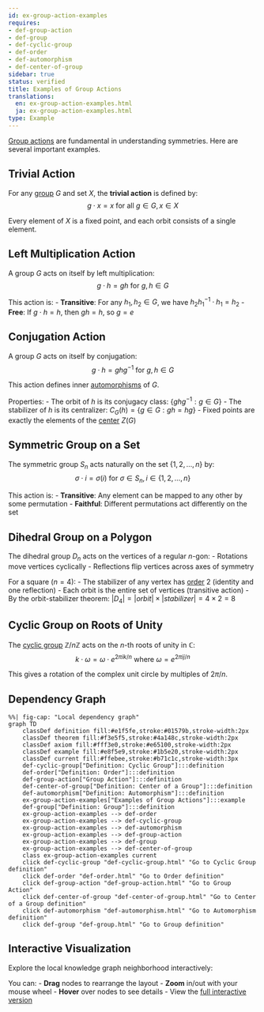 ```yaml
---
id: ex-group-action-examples
requires:
- def-group-action
- def-group
- def-cyclic-group
- def-order
- def-automorphism
- def-center-of-group
sidebar: true
status: verified
title: Examples of Group Actions
translations:
  en: ex-group-action-examples.html
  ja: ex-group-action-examples.html
type: Example
---
```


[Group actions](def-group-action.qmd) are fundamental in understanding symmetries. Here are several important examples.

## Trivial Action

For any [group](def-group.qmd) $G$ and set $X$, the **trivial action** is defined by:
$$g \cdot x = x \text{ for all } g \in G, x \in X$$

Every element of $X$ is a fixed point, and each orbit consists of a single element.

## Left Multiplication Action

A group $G$ acts on itself by left multiplication:
$$g \cdot h = gh \text{ for } g, h \in G$$

This action is:
- **Transitive**: For any $h_1, h_2 \in G$, we have $h_2h_1^{-1} \cdot h_1 = h_2$
- **Free**: If $g \cdot h = h$, then $gh = h$, so $g = e$

## Conjugation Action

A group $G$ acts on itself by conjugation:
$$g \cdot h = ghg^{-1} \text{ for } g, h \in G$$

This action defines inner [automorphisms](def-automorphism.qmd) of $G$.

Properties:
- The orbit of $h$ is its conjugacy class: $\{ghg^{-1} : g \in G\}$
- The stabilizer of $h$ is its centralizer: $C_G(h) = \{g \in G : gh = hg\}$
- Fixed points are exactly the elements of the [center](def-center-of-group.qmd) $Z(G)$

## Symmetric Group on a Set

The symmetric group $S_n$ acts naturally on the set $\{1, 2, \ldots, n\}$ by:
$$\sigma \cdot i = \sigma(i) \text{ for } \sigma \in S_n, i \in \{1, 2, \ldots, n\}$$

This action is:
- **Transitive**: Any element can be mapped to any other by some permutation
- **Faithful**: Different permutations act differently on the set

## Dihedral Group on a Polygon

The dihedral group $D_n$ acts on the vertices of a regular $n$-gon:
- Rotations move vertices cyclically
- Reflections flip vertices across axes of symmetry

For a square ($n = 4$):
- The stabilizer of any vertex has [order](def-order.qmd) 2 (identity and one reflection)
- Each orbit is the entire set of vertices (transitive action)
- By the orbit-stabilizer theorem: $|D_4| = |orbit| \times |stabilizer| = 4 \times 2 = 8$

## Cyclic Group on Roots of Unity

The [cyclic group](def-cyclic-group.qmd) $\mathbb{Z}/n\mathbb{Z}$ acts on the $n$-th roots of unity in $\mathbb{C}$:
$$k \cdot \omega = \omega \cdot e^{2\pi i k/n} \text{ where } \omega = e^{2\pi i j/n}$$

This gives a rotation of the complex unit circle by multiples of $2\pi/n$.

## Dependency Graph

```mermaid
%%| fig-cap: "Local dependency graph"
graph TD
    classDef definition fill:#e1f5fe,stroke:#01579b,stroke-width:2px
    classDef theorem fill:#f3e5f5,stroke:#4a148c,stroke-width:2px
    classDef axiom fill:#fff3e0,stroke:#e65100,stroke-width:2px
    classDef example fill:#e8f5e9,stroke:#1b5e20,stroke-width:2px
    classDef current fill:#ffebee,stroke:#b71c1c,stroke-width:3px
    def-cyclic-group["Definition: Cyclic Group"]:::definition
    def-order["Definition: Order"]:::definition
    def-group-action["Group Action"]:::definition
    def-center-of-group["Definition: Center of a Group"]:::definition
    def-automorphism["Definition: Automorphism"]:::definition
    ex-group-action-examples["Examples of Group Actions"]:::example
    def-group["Definition: Group"]:::definition
    ex-group-action-examples --> def-order
    ex-group-action-examples --> def-cyclic-group
    ex-group-action-examples --> def-automorphism
    ex-group-action-examples --> def-group-action
    ex-group-action-examples --> def-group
    ex-group-action-examples --> def-center-of-group
    class ex-group-action-examples current
    click def-cyclic-group "def-cyclic-group.html" "Go to Cyclic Group definition"
    click def-order "def-order.html" "Go to Order definition"
    click def-group-action "def-group-action.html" "Go to Group Action"
    click def-center-of-group "def-center-of-group.html" "Go to Center of a Group definition"
    click def-automorphism "def-automorphism.html" "Go to Automorphism definition"
    click def-group "def-group.html" "Go to Group definition"
```

## Interactive Visualization

Explore the local knowledge graph neighborhood interactively:

::: {.graph-viz data-id="ex-group-action-examples" data-width="700" data-height="500"}
:::

You can:
- **Drag** nodes to rearrange the layout
- **Zoom** in/out with your mouse wheel
- **Hover** over nodes to see details
- View the [full interactive version](../../output/interactive/en/ex-group-action-examples.html){target="_blank"}
